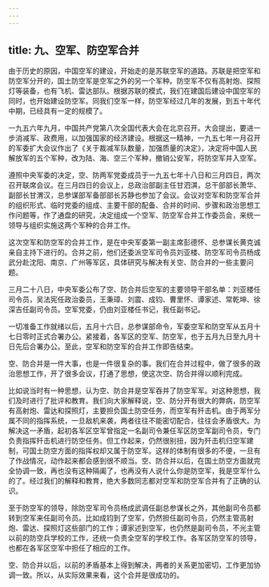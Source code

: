 ```yaml
---
---
---
```

title: 九、空军、防空军合并
---



由于历史的原因，中国空军的建设，开始走的是苏联空军的道路。苏联是把空军和防空军分开的，国土防空军是空军之外的另一个军种。防空军不仅有高射炮、探照灯等装备，也有飞机、雷达部队。根据苏联的模式，我们在建国后建设中国空军的同时，也开始建设防空军。同我们空军一样，防空军经过几年的发展，到五十年代中期，已经具有一定的规模了。

一九五六年九月，中国共产党第八次全国代表大会在北京召开。大会提出，要进一步消减军、政费用，以加强国家的经济建设。根据这一精神，一九五七年一月召开的军委扩大会议作出了《关于裁减军队数量，加强质量的决定》，决定将中国人民解放军的五个军种，改为陆、海、空三个军种，撤销公安军，将防空军并入空军。

遵照中央军委的决定，空、防两军党委成员于一九五七年十八日和三月四日，两次召开联席会议。在三月四日的会议上，总政治部副主任甘泗淇，总干部部长萧华、副部长甘渭汉，总参谋部军备部部长苏静也参加了会议。会议对空军和防空军合并的组织形式、临时党委的组成、主要干部的配备、合并的时间、步骤和政治思想工作问题等，作了通盘的研究，决定组成一个空军、防空军合并工作委员会，来统一领导与组织实施这两个军种的合并工作。

这次空军和防空军的合并工作，是在中央军委第一副主席彭德怀、总参谋长黄克诚亲自主持下进行的。合并之前，他们还委派空军司令员刘亚楼、防空军司令员杨成武分赴沈阳、南京、广州等军区，具体研究与解决有关空、防合并的一些主要问题。

三月二十八日，中央军委公布了空、防合并后空军的主要领导干部名单：刘亚楼任司令员，吴法宪任政治委员，王秉璋、刘震、成钧、曹里怀、谭家述、常乾坤、徐深吉任副司令员。空军党委，仍由刘亚楼任书记，我任副书记。

一切准备工作就绪以后，五月十六日，总参谋部命令，军委空军和防空军从五月十七日零时正式合署办公。紧接着，各军区的空军、防空军，也于五月九日至九月十日先后合署办公。至此，空军和防空军的合并工作即告结束。

空、防合并是一件大事，也是一件很复杂的事。我们在合并过程中，做了很多的政治思想工作，开了很多会议，打通了思想，使这次空、防合并得以顺利完成。

比如说当时有一种思想，认为空、防合并是空军吞并了防空军军。对这种思想，我们及时进行了批评和教育。我们向大家解释说，空、防分开有很大的弊病，防空军有高射炮、雷达和探照灯，主要担负国土防空任务，而空军有歼击机。由于两军分属不同的指挥系统，一旦敌机来袭，两者往往不能密切配合，往往会矛盾很大。为解决这一矛盾，起初各军区空军曾指定一名副司令兼任军区防空军副司令员，专门负责指挥歼击机进行防空任务。但工作起来，仍然很别扭，因为歼击机归空军建制，可国土防空方面的指挥权却又属于防空军。这样的体制有很多的不便，一旦有了作战情况，动作起来都会感到很不顺当。空、防合并以后，在国土防空方面就完全协调一致，再也没有这种隔阖了，也再没有人说什么你是防空军，我是空军什么的了。经过我们的解释和教育，绝大多数同志都对空军和防空军合并有了正确的认识。

至于防空军的领导，除防空军司令员杨成武调任副总参谋长之外，其他副司令员都转到空军来任副司令员。比如成钧到了空军，仍然担任副司令员，仍然主管高射炮、雷达、探照灯这些部门的工作；谭家述到空军，也仍然是副司令员，不光主管以前的防空兵学校的工作，还统一负责全空军的学校工作。各军区防空军的领导，也都在各军区空军中担任了相应的工作。

空、防合并以后，以前的矛盾基本上得到解决，两者的关系更加密切，工作更加协调一致。所以，从实际效果来看，这个合并是很成功的。